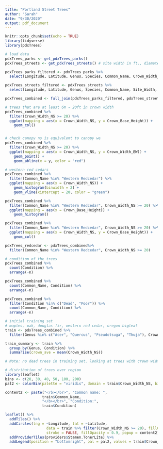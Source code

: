 ```yaml
---
title: "Portland Street Trees"
author: "Sarah"
date: "9/30/2020"
output: pdf_document
---
```


```r
knitr::opts_chunk$set(echo = TRUE)
library(tidyverse)
library(pdxTrees)
```

```r
# load data
pdxTrees_parks <- get_pdxTrees_parks()
pdxTrees_streets <- get_pdxTrees_streets() # site width in ft., diameter in in.

pdxTrees_parks_filtered <- pdxTrees_parks %>%
  select(Longitude, Latitude, Genus, Species, Common_Name, Crown_Width_NS, Crown_Width_EW, Crown_Base_Height, Condition)

pdxTrees_streets_filtered <- pdxTrees_streets %>%
  select(Longitude, Latitude, Genus, Species, Common_Name, Site_Width, Condition)

pdxTrees_combined <- full_join(pdxTrees_parks_filtered, pdxTrees_streets_filtered)
```

```r
# trees that are at least 6m ~ 20ft in crown width
pdxTrees_combined %>%
  filter(Crown_Width_NS >= 20) %>%
  ggplot(mapping = aes(x = Crown_Width_NS, y = Crown_Base_Height)) +
    geom_col()


# check canopy ns is equivalent to canopy we
pdxTrees_combined %>%
  filter(Crown_Width_NS >= 20) %>%
  ggplot(mapping = aes(x = Crown_Width_NS, y = Crown_Width_EW)) +
    geom_point() +
    geom_abline(x = y, color = "red")

# western red cedars
pdxTrees_combined %>%
  filter(Common_Name %in% "Western Redcedar") %>%
  ggplot(mapping = aes(x = Crown_Width_NS)) +
    geom_histogram(binwidth = 2) +
    geom_vline(xintercept = 20, color = "green")

pdxTrees_combined %>%
  filter(Common_Name %in% "Western Redcedar", Crown_Width_NS >= 20) %>%
  ggplot(mapping = aes(x = Crown_Base_Height)) +
    geom_histogram()

pdxTrees_combined %>%
  filter(Common_Name %in% "Western Redcedar", Crown_Width_NS >= 20) %>%
  ggplot(mapping = aes(x = Crown_Width_NS, y = Crown_Base_Height)) +
    geom_col()

pdxTrees_redcedar <- pdxTrees_combined%>%
  filter(Common_Name %in% "Western Redcedar", Crown_Width_NS >= 20)

# condition of the trees
pdxTrees_combined %>%
  count(Condition) %>%
  arrange(-n)

pdxTrees_combined %>%
  count(Common_Name, Condition) %>%
  arrange(-n)

pdxTrees_combined %>%
  filter(Condition %in% c("Dead", "Poor")) %>%
  count(Common_Name, Condition) %>%
  arrange(-n)

# initial training set
# maples, oak, douglas fir, western red cedar, oregon bigleaf
train <- pdxTrees_combined %>%
  filter(Genus %in% c("Acer", "Quercus", "Pseudotsuga", "Thuja"), Crown_Width_NS >= 20)

train_summary <- train %>%
  group_by(Genus, Condition) %>%
  summarise(crown_ave = mean(Crown_Width_NS))

# Note: no dead trees in training set, looking at trees with crown width >= 20ft (so no street trees)

# distribution of trees over region 
library(leaflet)
bins <- c(20, 30, 40, 50, 100, 200)
pal2 <- colorBin(palette = "viridis", domain = train$Crown_Width_NS, bins = bins)

content2 <- paste("</b></br>", "Common name: ",
                 train$Common_Name, 
                 "</b></br>", "Condition:",
                 train$Condition)

leaflet() %>%
  addTiles() %>%
  addCircles(lng = ~Longitude, lat = ~Latitude, 
                   data = train %>% filter(Crown_Width_NS >= 20), fillColor = ~pal2(Crown_Width_NS), radius = ~sqrt(Crown_Width_NS), 
                   stroke = FALSE, fillOpacity = 0.9, popup = content2) %>%
  addProviderTiles(providers$Stamen.TonerLite) %>%
  addLegend(position = "bottomright", pal = pal2, values = train$Crown_Width_NS, title = "Crown Width", opacity = 1)
```

